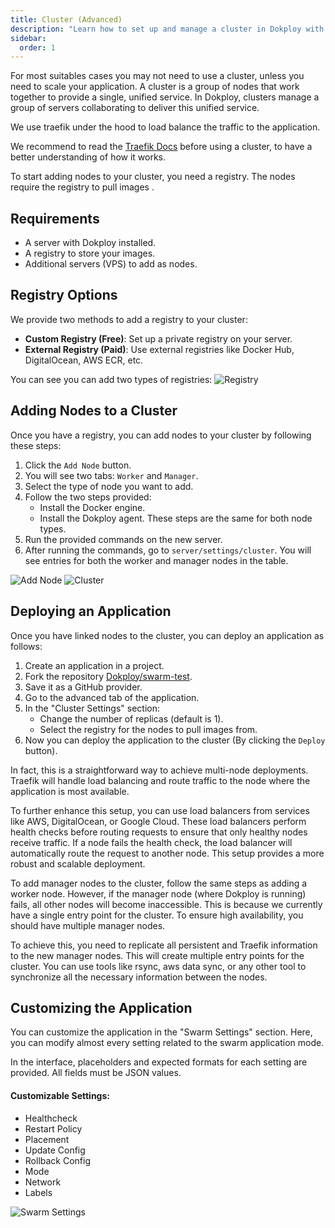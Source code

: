 ```yaml
---
title: Cluster (Advanced)
description: "Learn how to set up and manage a cluster in Dokploy with docker swarm."
sidebar:
  order: 1
---
```



For most suitables cases you may not need to use a cluster, unless you need to scale your application.
A cluster is a group of nodes that work together to provide a single, unified service. In Dokploy, clusters manage a group of servers collaborating to deliver this unified service.

We use traefik under the hood to load balance the traffic to the application.


We recommend to read the [Traefik Docs](https://doc.traefik.io/traefik/routing/providers/swarm/) before using a cluster, to have a better understanding of how it works.

To start adding nodes to your cluster, you need a registry. The nodes require the registry to pull images .

## Requirements

- A server with Dokploy installed.
- A registry to store your images.
- Additional servers (VPS) to add as nodes.

## Registry Options

We provide two methods to add a registry to your cluster:

- **Custom Registry (Free)**: Set up a private registry on your server.
- **External Registry (Paid)**: Use external registries like Docker Hub, DigitalOcean, AWS ECR, etc.


You can see you can add two types of registries:
![Registry](../../../assets/images/cluster/registry.png)


## Adding Nodes to a Cluster

Once you have a registry, you can add nodes to your cluster by following these steps:

1. Click the `Add Node` button.
2. You will see two tabs: `Worker` and `Manager`.
3. Select the type of node you want to add.
4. Follow the two steps provided:
   - Install the Docker engine.
   - Install the Dokploy agent. These steps are the same for both node types.
5. Run the provided commands on the new server.
6. After running the commands, go to `server/settings/cluster`. You will see entries for both the worker and manager nodes in the table.

![Add Node](../../../assets/images/cluster/nodes.png)
![Cluster](../../../assets/images/cluster/cluster.png)

## Deploying an Application

Once you have linked nodes to the cluster, you can deploy an application as follows:

1. Create an application in a project.
2. Fork the repository [Dokploy/swarm-test](https://github.com/Dokploy/swarm-test).
3. Save it as a GitHub provider.
4. Go to the advanced tab of the application.
5. In the "Cluster Settings" section:
   - Change the number of replicas (default is 1).
   - Select the registry for the nodes to pull images from.
6. Now you can deploy the application to the cluster (By clicking the `Deploy` button).


In fact, this is a straightforward way to achieve multi-node deployments. Traefik will handle load balancing and route traffic to the node where the application is most available.

To further enhance this setup, you can use load balancers from services like AWS, DigitalOcean, or Google Cloud. These load balancers perform health checks before routing requests to ensure that only healthy nodes receive traffic. If a node fails the health check, the load balancer will automatically route the request to another node. This setup provides a more robust and scalable deployment.

To add manager nodes to the cluster, follow the same steps as adding a worker node. However, if the manager node (where Dokploy is running) fails, all other nodes will become inaccessible. This is because we currently have a single entry point for the cluster. To ensure high availability, you should have multiple manager nodes.

To achieve this, you need to replicate all persistent and Traefik information to the new manager nodes. This will create multiple entry points for the cluster. You can use tools like rsync, aws data sync, or any other tool to synchronize all the necessary information between the nodes.


## Customizing the Application

You can customize the application in the "Swarm Settings" section. Here, you can modify almost every setting related to the swarm application mode.

In the interface, placeholders and expected formats for each setting are provided. All fields must be JSON values.

#### Customizable Settings:

- Healthcheck
- Restart Policy
- Placement
- Update Config
- Rollback Config
- Mode
- Network
- Labels

![Swarm Settings](../../../assets/images/cluster/swarm-settings.png)
